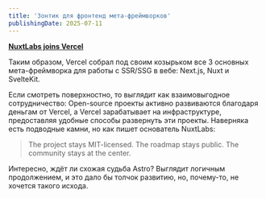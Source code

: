 ```yaml
---
title: 'Зонтик для фронтенд мета-фреймворков'
publishingDate: 2025-07-11
---
```


**[NuxtLabs joins Vercel](https://vercel.com/blog/nuxtlabs-joins-vercel)**

Таким образом, Vercel собрал под своим козырьком все 3 основных мета-фреймворка для работы с SSR/SSG в вебе: Next.js, Nuxt и SvelteKit.

Если смотреть поверхностно, то выглядит как взаимовыгодное сотрудничество: Open-source проекты активно развиваются благодаря деньгам от Vercel, а Vercel зарабатывает на инфраструктуре, предоставляя удобные способы развернуть эти проекты. Наверняка есть подводные камни, но как пишет основатель NuxtLabs:

> The project stays MIT-licensed. The roadmap stays public. The community stays at the center.

Интересно, ждёт ли схожая судьба Astro? Выглядит логичным продолжением, и это дало бы толчок развитию, но, почему-то, не хочется такого исхода.
